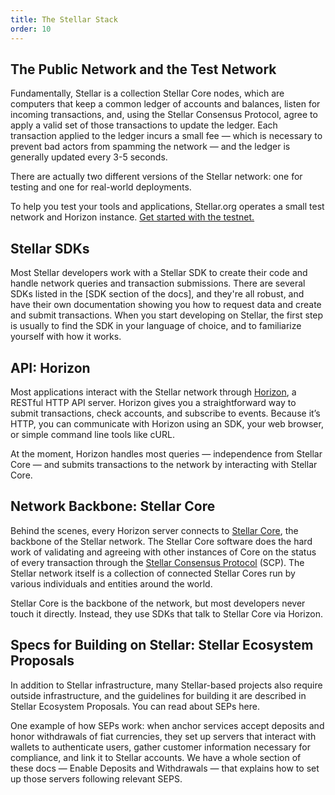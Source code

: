 ```yaml
---
title: The Stellar Stack
order: 10
---
```


## The Public Network and the Test Network

Fundamentally, Stellar is a collection Stellar Core nodes, which are computers that keep a common ledger of accounts and balances, listen for incoming transactions, and, using the Stellar Consensus Protocol, agree to apply a valid set of those transactions to update the ledger.  Each transaction applied to the ledger incurs a small fee — which is necessary to prevent bad actors from spamming the network — and the ledger is generally updated every 3-5 seconds.  

There are actually two different versions of the Stellar network: one for testing and one for real-world deployments.  



To help you test your tools and applications, Stellar.org operates a small test network and Horizon instance. [Get started with the testnet.](link)

## Stellar SDKs
Most Stellar developers work with a Stellar SDK to create their code and handle network queries and transaction submissions.  There are several SDKs listed in the [SDK section of the docs], and they're all robust, and have their own documentation showing you how to request data and create and submit transactions.  When you start developing on Stellar, the first step is usually to find the SDK in your language of choice, and to familiarize yourself with how it works.

## API: Horizon
Most applications interact with the Stellar network through [Horizon](link), a RESTful HTTP API server. Horizon gives you a straightforward way to submit transactions, check accounts, and subscribe to events. Because it’s HTTP, you can communicate with Horizon using an SDK, your web browser, or simple command line tools like cURL.

At the moment, Horizon handles most queries — independence from Stellar Core — and submits transactions to the network by interacting with Stellar Core.

## Network Backbone: Stellar Core
Behind the scenes, every Horizon server connects to [Stellar Core](link), the backbone of the Stellar network. The Stellar Core software does the hard work of validating and agreeing with other instances of Core on the status of every transaction through the [Stellar Consensus Protocol](link) (SCP). The Stellar network itself is a collection of connected Stellar Cores run by various individuals and entities around the world. 

Stellar Core is the backbone of the network, but most developers never touch it directly.  Instead, they use SDKs that talk to Stellar Core via Horizon.  

## Specs for Building on Stellar: Stellar Ecosystem Proposals
In addition to Stellar infrastructure, many Stellar-based projects also require outside infrastructure, and the guidelines for building it are described in Stellar Ecosystem Proposals.  You can read about SEPs here.  

One example of how SEPs work: when anchor services accept deposits and honor withdrawals of fiat currencies, they set up servers that interact with wallets to authenticate users, gather customer information necessary for compliance, and link it to Stellar accounts.  We have a whole section of these docs — Enable Deposits and Withdrawals — that explains how to set up those servers following relevant SEPS. 
